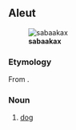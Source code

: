 ==Aleut==
[[Image:YellowLabradorLooking.jpg|thumb|'''sabaakax''']]

===Etymology===
From {{bor|ale|ru|соба́ка||dog}}.

===Noun===
{{head|ale|noun}}{{ale-noun}}

# [[dog]]

{{c|ale|Carnivores}}